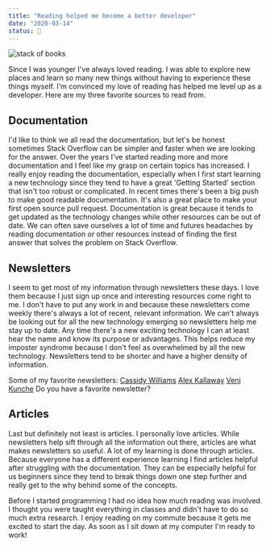 ```yaml
---
title: "Reading helped me become a better developer"
date: "2020-03-14"
status: 🌻
---
```


<img src="/stack-of-books.jpeg" alt="stack of books" />

Since I was younger I've always loved reading. I was able to explore new places and learn so many new things without having to experience these things myself. I'm convinced my love of reading has helped me level up as a developer. Here are my three favorite sources to read from.

## Documentation

I'd like to think we all read the documentation, but let's be honest sometimes Stack Overflow can be simpler and faster when we are looking for the answer. Over the years I've started reading more and more documentation and I feel like my grasp on certain topics has increased. I really enjoy reading the documentation, especially when I first start learning a new technology since they tend to have a great 'Getting Started' section that isn't too robust or complicated. In recent times there's been a big push to make good readable documentation. It's also a great place to make your first open source pull request. Documentation is great because it tends to get updated as the technology changes while other resources can be out of date. We can often save ourselves a lot of time and futures headaches by reading documentation or other resources instead of finding the first answer that solves the problem on Stack Overflow.

## Newsletters

I seem to get most of my information through newsletters these days. I love them because I just sign up once and interesting resources come right to me. I don't have to put any work in and because these newsletters come weekly there's always a lot of recent, relevant information. We can't always be looking out for all the new technology emerging so newsletters help me stay up to date. Any time there's a new exciting technology I can at least hear the name and know its purpose or advantages. This helps reduce my imposter syndrome because I don't feel as overwhelmed by all the new technology. Newsletters tend to be shorter and have a higher density of information.

Some of my favorite newsletters:
[Cassidy Williams](https://cassidoo.co/newsletter/)
[Alex Kallaway](https://tinyletter.com/dotheopposite)
[Veni Kunche](https://www.diversifytech.co/)
Do you have a favorite newsletter?

## Articles

Last but definitely not least is articles. I personally love articles. While newsletters help sift through all the information out there, articles are what makes newsletters so useful. A lot of my learning is done through articles. Because everyone has a different experience learning I find articles helpful after struggling with the documentation. They can be especially helpful for us beginners since they tend to break things down one step further and really get to the why behind some of the concepts.

Before I started programming I had no idea how much reading was involved. I thought you were taught everything in classes and didn't have to do so much extra research. I enjoy reading on my commute because it gets me excited to start the day. As soon as I sit down at my computer I'm ready to work!
